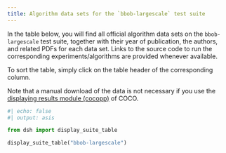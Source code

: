 ```yaml
---
title: Algorithm data sets for the `bbob-largescale` test suite
---
```


In the table below, you will find all official algorithm data sets on the `bbob-largescale` test suite, 
together with their year of publication, the authors, and related PDFs for each data set. Links to the 
source code to run the corresponding experiments/algorithms are provided whenever available.

To sort the table, simply click on the table header of the corresponding column.

Note that a manual download of the data is not necessary if you use the
[displaying results module (cocopp)](../getting-started/index.qmd#displaying-coco-results-postprocess-getting-started) 
of COCO.


```python
#| echo: false
#| output: asis

from dsh import display_suite_table

display_suite_table("bbob-largescale")
```

<script type="text/javascript" src="/assets/js/sort-table.js"></script>
<link rel="stylesheet" href="/assets/css/data-table.css"/>
